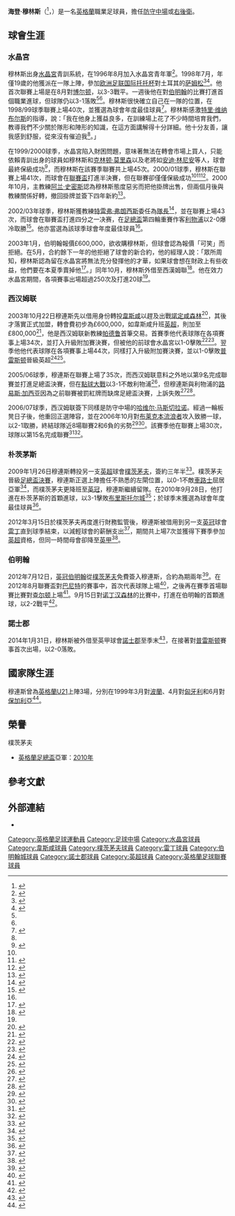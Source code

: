 {{noteta|G1=足球|G2=EPL|G3=FAcup
|T=zh-hans:海登·穆林斯;zh-hk:海登·穆連斯;zh-tw:海登·穆林斯;
|1=zh-hans:穆林斯;zh-hk:穆連斯;zh-tw:穆林斯;
|2=zh-hans:帕杜; zh-hk:柏祖;
}}
{{Infobox football biography
| name = 海登·穆林斯<br />''Hayden Mullins''
| image = Hayden_Mullins_BCFC.jpg
| image_size = 200
| caption             = 
| fullname = Hayden Ian Mullins<ref name="Hugman2010-11">{{cite book
 | editor-first = Barry J.
 | editor-last = Hugman
 | title = The PFA Footballers' Who's Who 2010–11
 | year = 2010
 | publisher = Mainstream Publishing
 | isbn = 978-1-84596-601-0
 | page = 299 }}</ref>
| dateofbirth         = {{birth date and age|df=y|1979|3|27}}
| cityofbirth         = [[雷丁|雷丁]]
| countryofbirth      = [[英格蘭|英格蘭]]
| height              = {{height|meter=1.83}}
| position            = [[防守中場|防守中場]]
| currentclub = [[科尔切斯特联足球俱乐部|科尔切斯特]] (領隊)
| youthyears1         = 1996−1998
| youthclubs1         = [[水晶宮足球俱樂部|水晶宮]]
| years1              = 1998−2003
| clubs1              = [[水晶宮足球俱樂部|水晶宮]]
| caps1               = 222
| goals1              = 18
| years2              = 2003
| clubs2              = → [[西汉姆联足球俱乐部|韋斯咸]]
| caps2               = 1
| goals2              = 0
| years3              = 2003−2009
| clubs3              = [[西汉姆联足球俱乐部|韋斯咸]]
| caps3               = 179
| goals3              = 4
| years4              = 2009−2012
| clubs4              = [[樸茨茅夫足球會|樸茨茅夫]]
| caps4               = 114
| goals4              = 3
| years5              = 2012
| clubs5              = → [[雷丁足球俱乐部|雷丁]] 
| caps5               = 7
| goals5              = 0
| years6              = 2012−2014
| clubs6              = [[伯明翰足球會|伯明翰]]
| caps6               = 36
| goals6              = 2
| years7              = 2014
| clubs7              = →[[諾士郡足球會|諾士郡]]
| caps7               = 16
| goals7              = 1
| years8 = 2014–2015
| clubs8 = [[諾士郡足球會|諾士郡]]
| caps8 = 32
| goals8 = 0
| totalcaps = 607
| totalgoals = 28
| nationalyears1      = 1999
| nationalteam1       = [[英格蘭21歲以下足球代表隊|英格蘭U21]]
| nationalcaps1       = 3
| nationalgoals1      = 0
| manageryears1 = 2016–2020
| managerclubs1 = [[沃特福德足球俱乐部|沃特福德U23s]]
| manageryears2 = 2019
| managerclubs2 = [[沃特福德足球俱乐部|沃特福德]] (臨時)
| manageryears3 = 2020
| managerclubs3 = [[沃特福德足球俱乐部|沃特福德]] (臨時)
| manageryears4 = 2021–
| managerclubs4 = [[科尔切斯特联足球俱乐部|科尔切斯特]] 
| medaltemplates      = 
| club-update         = 2013年10月28日 (一) 04:09 (UTC)
| nationalteam-update = 2013年10月28日 (一) 04:09 (UTC)
}}

'''海登·穆林斯'''（{{lang-en|'''Hayden Ian Mullins'''}}<ref name="PFA 445">{{cite book
 | last = Hugman
 | first = Barry J.
 | title = The PFA Premier & Football League Players' Records 1946-2005
 | publisher = Queen Anne Press
 | year = 2005
 | page = 445
 | isbn = 1852916656 }}</ref>，{{bd|1979年|3月27日|catidx=Mullins, Hayden}}）是一名[[英格蘭|英格蘭]]職業足球員，擔任[[防守中場|防守中場]]或[[右後衛|右後衛]]。

==球會生涯==
===水晶宮===
穆林斯出身[[水晶宮足球俱樂部|水晶宮]]青訓系統，在1996年8月加入水晶宮青年軍<ref name="On the spot">{{cite news |last=Edworthy |first=Sarah |title=FA Cup on the Spot: Julian Gray & Hayden Mullins |work=Daily Telegraph |date=14 February 2003 |url=http://www.telegraph.co.uk/sport/football/2396232/FA-Cup-On-The-Spot-Julian-Gray-and-Hayden-Mullins.html |accessdate=5 September 2012 |archive-date=2013-12-08 |archive-url=https://web.archive.org/web/20131208014030/http://www.telegraph.co.uk/sport/football/2396232/FA-Cup-On-The-Spot-Julian-Gray-and-Hayden-Mullins.html |dead-url=no }}</ref>。1998年7月，年僅19歲的他獲派在一隊上陣，參加[[欧洲足联国际托托杯|欧洲足联国际托托杯]]對土耳其的[[萨姆松俱乐部足球队|萨姆松]]<ref name=toto>{{cite web |url=http://www.uefa.com/teamsandplayers/teams/club=52916/profile/history/index.html |title=Crystal Palace FC |publisher=UEFA |accessdate=28 October 2013 |archive-date=2014-04-21 |archive-url=https://web.archive.org/web/20140421172525/http://www.uefa.com/teamsandplayers/teams/club=52916/profile/history/index.html |dead-url=no }}</ref><ref name=sb9899>{{cite web |url=http://www.soccerbase.com/players/player.sd?player_id=10560&season_id=128 |title=Games played by Hayden Mullins in 1998/1999 |work=Soccerbase |publisher=Centurycomm |accessdate=4 September 2012 |archive-date=2014-02-01 |archive-url=https://web.archive.org/web/20140201231517/http://www.soccerbase.com/players/player.sd?player_id=10560&season_id=128 |dead-url=no }}</ref>。他首次聯賽上場是在8月對[[博尔顿足球俱乐部|博尔顿]]，以3-3戰平。一週後他在對[[伯明翰足球會|伯明翰]]的比賽打進首個職業進球，但球隊仍以3-1落敗<ref name="On the spot" /><ref name=sb9899/>。穆林斯很快確立自己在一隊的位置，在1998/99球季聯賽上場40次，並獲選為球會年度最佳球員<ref name=cpfc>{{cite web |title=Hayden Mullins |publisher=Crystal Palace F.C |archiveurl=https://web.archive.org/web/20090427041003/http://www.cpfc.co.uk/page/PalaceLegendsK-O/0,,10323~676770,00.html |archivedate=2009年4月27日 |url=http://www.cpfc.co.uk/page/PalaceLegendsK-O/0,,10323~676770,00.html |deadurl=yes }}</ref>。穆林斯感激[[特里·维纳布尔斯|特里·维纳布尔斯]]的指導，說：「我在他身上獲益良多，在訓練場上花了不少時間培育我們，教導我們不少關於隊形和陣形的知識，在這方面講解得十分詳細。他十分友善，讓我感到舒服，從來沒有催迫我<ref name="On the spot" />。」

在1999/2000球季，水晶宮陷入財困問題，意味著無法在轉會市場上買人，只能依賴青訓出身的球員如穆林斯和[[克林顿·莫里森|克林顿·莫里森]]以及老將如[[安迪·林尼安|安迪·林尼安]]等人，球會最終保級成功<ref>{{cite news |title=Coppell pulls off Palace miracle |publisher=BBC Sport |date=29 June 2000 |url=http://news.bbc.co.uk/sport1/hi/791049.stm |accessdate=8 September 2007}}</ref>，而穆林斯在該賽季聯賽共上場45次。2000/01球季，穆林斯在聯賽上場41次，而球會在[[英格蘭聯賽盃|聯賽盃]]打進半決賽，但在聯賽卻僅僅保級成功<ref name=cpfc/><ref>{{cite news |title=Red-hot Liverpool steam through |publisher=BBC Sport |date=24 January 2001 |url=http://news.bbc.co.uk/sport1/hi/1134428.stm |accessdate=5 September 2012}}</ref><ref>{{cite news |title=Palace survive at Stockport |publisher=BBC Sport |date=6 May 2001 |url=http://news.bbc.co.uk/sport1/hi/1311009.stm |accessdate=5 September 2012}}</ref>。2000年10月，主教練[[阿兰·史密斯_(1946年)|阿兰·史密斯]]認為穆林斯態度惡劣而把他掛牌出售，但兩個月後與教練關係好轉，撤回掛牌並簽下四年新約<ref>{{cite news |first=Leo |last=Spall |title=Palace gem Mullins regains his sparkle |work=Evening Standard |date=19 December 2000 |url=http://www.standard.co.uk/sport/palace-gem-mullins-regains-his-sparkle-6357298.html |accessdate=17 October 2013 |archive-date=2016-03-04 |archive-url=https://web.archive.org/web/20160304061147/http://www.standard.co.uk/sport/palace-gem-mullins-regains-his-sparkle-6357298.html |dead-url=no }}</ref>。

2002/03年球季，穆林斯獲教練[[特雷弗·弗朗西斯|特雷弗·弗朗西斯]]委任為[[隊長_(足球)|隊長]]<ref>{{cite news |title=Mullins bid rejected |publisher=BBC Sport |date=9 January 2003 |url=http://news.bbc.co.uk/sport1/hi/2643785.stm |accessdate=8 September 2007}}</ref>，並在聯賽上場43次，而球會在聯賽盃打進四分之一决赛，在[[英格蘭足總盃|足總盃]]第四輪重賽作客[[利物浦足球會|利物浦]]以2-0爆冷取勝<ref>{{cite news |title=Palace stun Liverpool |publisher=BBC Sport |date=13 February 2003 |url=http://news.bbc.co.uk/sport1/hi/2708843.stm |accessdate=8 September 2007}}</ref>。他亦當選為該球季球會年度最佳球員<ref name=cpfc/>。

2003年1月，伯明翰報價£600,000，欲收購穆林斯，但球會認為報價「可笑」而拒絕。在5月，合約餘下一年的他拒絕了球會的新合約，他的經理人說：「眾所周知，穆林斯認為留在水晶宮將無法充分發揮他的才華，如果球會想在財政上有些收益，他們要在本夏季賣掉他<ref name=contract>{{cite news |title=Mullins on his way out |work=Croydon Guardian |date=28 May 2003 |url=http://www.croydonguardian.co.uk/sport/301073.mullins_on_his_way_out/ |accessdate=17 October 2013 |archive-date=2013-10-17 |archive-url=https://web.archive.org/web/20131017192302/http://www.croydonguardian.co.uk/sport/301073.mullins_on_his_way_out/ |dead-url=no }}</ref>。」同年10月，穆林斯外借至西漢姆聯<ref name=whufc>{{cite news |title=Pardew makes Mullins swoop |publisher=BBC Sport |date=22 October 2003 |url=http://news.bbc.co.uk/sport1/hi/3204589.stm |accessdate=8 September 2007}}</ref>。他在效力水晶宮期間，各項賽事出場超過250次及打進20球<ref name=cpfc/>。

===西汉姆联===
2003年10月22日穆連斯先以借用身份轉投[[西汉姆联足球俱乐部|韋斯咸]]以趕及出戰[[诺丁汉森林足球俱乐部|諾定咸森林]]<ref>{{cite news |language=en |url=http://news.bbc.co.uk/sport2/hi/football/teams/w/west_ham_utd/3204589.stm |title=Pardew makes Mullins swoop |publisher=''[[BBC_Sport|BBC Sport]]'' |date=2003-10-22 |accessdate=2011-07-11 |archive-date=2012-11-11 |archive-url=https://web.archive.org/web/20121111072218/http://news.bbc.co.uk/sport2/hi/football/teams/w/west_ham_utd/3204589.stm |dead-url=no }}</ref>，其後才落實正式加盟，轉會費初步為£600,000，如韋斯咸升班[[英超|英超]]，則加至£800,000<ref>{{cite news |language=en |url=http://www.croydonguardian.co.uk/sport/427751.mullins_heads_for_west_ham/ |title=Mullins heads for West Ham |publisher=''[[BBC_Sport|BBC Sport]]'' |date=2003-10-30 |accessdate=2011-07-11 |archive-date=2011-08-07 |archive-url=https://web.archive.org/web/20110807232219/http://www.croydonguardian.co.uk/sport/427751.mullins_heads_for_west_ham/ |dead-url=no }}</ref>，他是西汉姆联新教練[[阿兰·帕德鲁|帕德鲁]]首筆交易。首賽季他代表球隊在各項賽事上場34次，並打入升級附加賽決賽，但被他的前球會水晶宮以1-0擊敗<ref name=sb0304>{{cite web |url=http://www.soccerbase.com/players/player.sd?player_id=10560&season_id=133 |title=Games played by Hayden Mullins in 2003/2004 |work=Soccerbase |publisher=Centurycomm |accessdate=4 September 2012 |archive-date=2014-02-01 |archive-url=https://web.archive.org/web/20140201225651/http://www.soccerbase.com/players/player.sd?player_id=10560&season_id=133 |dead-url=no }}</ref><ref>{{cite news |title=Crystal Palace 1–0 West Ham |publisher =BBC Sport |date=29 May 2004 |url=http://news.bbc.co.uk/sport1/hi/3750773.stm |accessdate=8 September 2007}}</ref>。翌季他他代表球隊在各項賽事上場44次，同樣打入升級附加賽決賽，並以1-0擊敗[[普雷斯顿足球俱乐部|普雷斯顿]]晉級英超<ref name=sb0405>{{cite web |url=http://www.soccerbase.com/players/player.sd?player_id=10560&season_id=134 |title=Games played by Hayden Mullins in 2004/2005 |work=Soccerbase |publisher=Centurycomm |accessdate=4 September 2012 |archive-date=2014-02-01 |archive-url=https://web.archive.org/web/20140201231439/http://www.soccerbase.com/players/player.sd?player_id=10560&season_id=134 |dead-url=no }}</ref><ref>{{cite news |title=West Ham 1–0 Preston |publisher=BBC Sport |date=30 May 2005 |url=http://news.bbc.co.uk/sport1/hi/4573799.stm |accessdate=8 September 2007}}</ref>。

2005/06球季，穆連斯在聯賽上場了35次，而西汉姆联意料之外地以第9名完成聯賽並打進足總盃決賽，但在[[點球|點球大戰]]以3-1不敵利物浦<ref>{{cite web |first=Stuart |last=Mawhinney |title=Reds in seventh heaven |publisher=The Football Association |date=13 May 2006 |archiveurl=https://web.archive.org/web/20110606081833/http://www.thefa.com/TheFACup/FACompetitions/TheFACup/NewsAndFeatures/2009/FACF06_MatchReport |archivedate=2011年6月6日 |url=http://www.thefa.com/TheFACup/FACompetitions/TheFACup/NewsAndFeatures/2009/FACF06_MatchReport |deadurl=yes }}</ref>，但穆連斯與利物浦的[[路易斯·哈维尔·加西亚·桑斯|路易斯·加西亚]]因為之前聯賽被罰紅牌而缺席足總盃決賽，上訴失敗<ref name=sb0506>{{cite web |url=http://www.soccerbase.com/players/player.sd?player_id=10560&season_id=135 |title=Games played by Hayden Mullins in 2005/2006 |work=Soccerbase |publisher=Centurycomm |accessdate=4 September 2012 |archive-date=2014-02-01 |archive-url=https://web.archive.org/web/20140201231458/http://www.soccerbase.com/players/player.sd?player_id=10560&season_id=135 |dead-url=no }}</ref><ref name=xfinal>{{cite news |title=Mullins & Garcia out of Cup final |publisher=BBC Sport |date=28 April 2006 |url=http://news.bbc.co.uk/sport1/hi/4949444.stm |accessdate=8 September 2007}}</ref>。

2006/07球季，西汉姆联簽下同樣是防守中場的[[哈维尔·马斯切拉诺|哈维尔·马斯切拉诺]]。經過一輪板凳日子後，他重回正選陣容，並在2006年10月對[[布莱克本流浪者足球俱乐部|布莱克本流浪者]]攻入致勝一球，以2-1取勝，終結球隊近8場聯賽2和6負的劣勢<ref>{{cite news |title=Pardew humiliated after cup exit |publisher=BBC Sport |date=25 October 2006 |url=http://news.bbc.co.uk/sport1/hi/6082588.stm |accessdate=8 September 2007 |archive-date=2019-12-15 |archive-url=https://web.archive.org/web/20191215170006/http://news.bbc.co.uk/sport1/hi/6082588.stm |dead-url=no }}</ref><ref>{{cite news |title=West Ham 2–1 Blackburn |publisher=BBC Sport |first=John |last=Sinnott |date=29 October 2006 |url=http://news.bbc.co.uk/sport1/hi/6072880.stm |accessdate=5 September 2012}}</ref>。該賽季他在聯賽上場30次，球隊以第15名完成聯賽<ref name=sb0607>{{cite web |url=http://www.soccerbase.com/players/player.sd?player_id=10560&season_id=136 |title=Games played by Hayden Mullins in 2006/2007 |work=Soccerbase |publisher=Centurycomm |accessdate=4 September 2012 |archive-date=2014-02-01 |archive-url=https://web.archive.org/web/20140201225543/http://www.soccerbase.com/players/player.sd?player_id=10560&season_id=136 |dead-url=no }}</ref><ref>{{cite news |title=Man Utd 0–1 West Ham |publisher=BBC Sport |first=Howard |last=Nurse |date=13 May 2007 |url=http://news.bbc.co.uk/sport1/hi/6627803.stm |accessdate=8 September 2007}}</ref>。

===朴茨茅斯===
2009年1月26日穆連斯轉投另一支[[英超|英超]]球會[[朴茨茅斯足球俱乐部|樸茨茅夫]]，簽約三年半<ref>{{cite news |language=en |url=http://news.bbc.co.uk/sport2/hi/football/teams/p/portsmouth/7850798.stm |title=Portsmouth sign Mullins and Pele |publisher=''[[BBC_Sport|BBC Sport]]'' |date=2009-01-26 |accessdate=2011-07-11 |archive-date=2012-07-15 |archive-url=https://web.archive.org/web/20120715085438/http://news.bbc.co.uk/sport2/hi/football/teams/p/portsmouth/7850798.stm |dead-url=no }}</ref>。樸茨茅夫晉級[[2010年英格蘭足總杯決賽|足總盃決賽]]，穆連斯正選上陣擔任不熟悉的左閘位置，以0-1不敵[[切尔西足球俱乐部|車路士]]屈居亞軍<ref>{{cite news |language=en |url=http://news.bbc.co.uk/sport2/hi/football/fa_cup/8680493.stm |title=Chelsea 1-0 Portsmouth |publisher=''[[BBC_Sport|BBC Sport]]'' |date=2010-05-15 |accessdate=2011-07-11 |archive-date=2016-12-30 |archive-url=https://web.archive.org/web/20161230194207/http://news.bbc.co.uk/sport2/hi/football/fa_cup/8680493.stm |dead-url=no }}</ref>，而樸茨茅夫更降班至[[英冠|英冠]]，穆連斯繼續留隊。在2010年9月28日，他打進在朴茨茅斯的首顆進球，以3-1擊敗[[布里斯托尔城足球俱乐部|布里斯托尔城]]<ref>{{cite news |url=http://news.bbc.co.uk/sport1/hi/9031763.stm |title=Portsmouth 3–1 Bristol City |publisher=BBC Sport |date=28 September 2010 |accessdate=5 September 2012}}</ref>；於球季末獲選為球會年度最佳球員<ref>{{cite news |language=en |url=http://www.portsmouthfc.co.uk/LatestNews/news/Mullins-Wins-Player-Of-The-Season-2146.aspx |title=Mullins Wins Player Of The Season |publisher=[[朴茨茅斯足球俱乐部|''portsmouthfc.co.uk'']] |date=2011-05-30 |accessdate=2011-07-11 |deadurl=yes |archiveurl=https://web.archive.org/web/20120324133751/http://www.portsmouthfc.co.uk/LatestNews/news/Mullins-Wins-Player-Of-The-Season-2146.aspx |archivedate=2012-03-24 }}</ref>。

2012年3月15日於樸茨茅夫再度進行財務監管後，穆連斯被借用到另一支[[英冠|英冠]]球會[[雷丁足球俱乐部|雷丁]]直到球季結束，以減輕球會的薪酬支出<ref>{{cite news |language=en |url=http://www.bbc.co.uk/sport/0/football/17381803 |title=Reading sign midfielder Hayden Mullins from Portsmouth |publisher=''[[BBC_Sport|BBC Sport]]'' |date=2012-03-15 |accessdate=2012-03-16 |archive-date=2012-03-18 |archive-url=https://web.archive.org/web/20120318013159/http://www.bbc.co.uk/sport/0/football/17381803 |dead-url=no }}</ref>，期間共上場7次並獲得下賽季參加[[英超|英超]]資格，但同一時間母會卻降至[[英甲|英甲]]<ref name=Promrel>{{cite news |last=Sheehan |first=Pat |title=Hay up! |url=http://www.thesun.co.uk/sol/homepage/sport/football/4253827/Hayden-Mullins-set-for-promotion-and-drop-in-same-season.html |accessdate=17 June 2012 |newspaper=The Sun |date=12 April 2012 |archive-date=2012-07-06 |archive-url=https://web.archive.org/web/20120706084805/http://www.thesun.co.uk/sol/homepage/sport/football/4253827/Hayden-Mullins-set-for-promotion-and-drop-in-same-season.html |dead-url=no }}</ref>。

===伯明翰===
2012年7月12日，[[英冠|英冠]][[伯明翰足球會|伯明翰]]從[[朴茨茅斯足球俱乐部|樸茨茅夫]]免費簽入穆連斯，合約為期兩年<ref>{{cite news |language=en |url=http://www.dailymail.co.uk/sport/football/article-2172541/Hayden-Mullins-joins-Birmingham-Portsmouth.html |title=Mullins makes Birmingham switch as midfielder leaves crisis club Pompey |publisher=''Daily Mail'' |date=2012-07-12 |accessdate=2013-10-28 |archive-date=2014-01-18 |archive-url=https://web.archive.org/web/20140118184255/http://www.dailymail.co.uk/sport/football/article-2172541/Hayden-Mullins-joins-Birmingham-Portsmouth.html |dead-url=no }}</ref>。在2012年8月聯賽盃對[[巴尼特足球俱乐部|巴尼特]]的賽事中，首次代表球隊上場<ref>{{cite news |url=http://www.birminghammail.co.uk/sport/football/football-news/birmingham-city-5-barnet-1-190359 |title=Birmingham City 5 Barnet 1 |first=Colin |last=Tattum |newspaper=Birmingham Mail |date=15 August 2012 |accessdate=17 October 2013 |archive-date=2013-10-14 |archive-url=https://web.archive.org/web/20131014174100/http://www.birminghammail.co.uk/sport/football/football-news/birmingham-city-5-barnet-1-190359 |dead-url=no }}</ref>，之後再在賽季首場聯賽比賽對[[查尔顿竞技足球俱乐部|查尔顿]]上場<ref>{{cite news |url=http://www.bbc.co.uk/sport/0/football/19221628 |title=Birmingham 1–1 Charlton |publisher=BBC Sport |date=18 August 2012 |accessdate=19 August 2012 |archive-date=2014-02-26 |archive-url=https://web.archive.org/web/20140226203109/http://www.bbc.co.uk/sport/0/football/19221628 |dead-url=no }}</ref>。9月15日對[[诺丁汉森林足球俱乐部|诺丁汉森林]]的比賽中，打進在伯明翰的首顆進球，以2-2戰平<ref>{{cite news |url=http://www.bbc.co.uk/sport/0/football/19528039 |title=Nottm Forest 2-2 Birmingham |publisher=BBC Sport |date=15 September 2012 |accessdate=5 January 2013 |archive-date=2012-11-07 |archive-url=https://web.archive.org/web/20121107030155/http://www.bbc.co.uk/sport/0/football/19528039 |dead-url=no }}</ref>。

===諾士郡===
2014年1月31日，穆林斯被外借至英甲球會[[諾士郡足球會|諾士郡]]至季末<ref>{{Cite web |title=Hayden Mullins arrives from Birmingham |url=http://www.nottscountyfc.co.uk/news/article/hayden-mullins-arrives-from-birmingham-1331259.aspx |publisher=Notts County F.C |date=31 January 2014 |accessdate=2 February 2014 |archive-date=2014-02-02 |archive-url=https://web.archive.org/web/20140202143950/http://www.nottscountyfc.co.uk/news/article/hayden-mullins-arrives-from-birmingham-1331259.aspx |dead-url=no }}</ref>，在接著對[[普雷斯顿足球俱乐部|普雷斯顿]]賽事首次出場，以2-0落敗。

==國家隊生涯==
穆連斯曾為[[英格蘭21歲以下足球代表隊|英格蘭U21]]上陣3場，分別在1999年3月對[[波蘭21歲以下國家足球隊|波蘭]]、4月對[[匈牙利21歲以下國家足球隊|匈牙利]]和6月對[[保加利亞21歲以下國家足球隊|保加利亞]]<ref>{{cite web | language =en | title =England's Under 21 Matches featuring Black Players | publisher =England Football Online | url =http://www.englandfootballonline.com/TeamBlack/PlyrsBlckMtchUsage/PlyrsBlackU21.html | accessdate =8 September 2007 | archive-date =2011-11-08 | archive-url =https://web.archive.org/web/20111108120550/http://englandfootballonline.com/TeamBlack/PlyrsBlckMtchUsage/PlyrsBlackU21.html | dead-url =no }}</ref>。

==榮譽==
;樸茨茅夫
* [[英格蘭足總盃|英格蘭足總盃]]亞軍：[[2010年英格蘭足總杯決賽|2010年]]

== 參考文獻 ==
{{reflist}}

== 外部連結 ==
{{Commons category|Hayden Mullins}}
*{{soccerbase|10560}}

{{屈福特領隊}}

{{DEFAULTSORT:Mullins, Hayden}}
[[Category:英格蘭足球運動員|Category:英格蘭足球運動員]]
[[Category:足球中場|Category:足球中場]]
[[Category:水晶宮球員|Category:水晶宮球員]]
[[Category:韋斯咸球員|Category:韋斯咸球員]]
[[Category:樸茨茅夫球員|Category:樸茨茅夫球員]]
[[Category:雷丁球員|Category:雷丁球員]]
[[Category:伯明翰城球員|Category:伯明翰城球員]]
[[Category:諾士郡球員|Category:諾士郡球員]]
[[Category:英超球員|Category:英超球員]]
[[Category:英格蘭足球聯賽球員|Category:英格蘭足球聯賽球員]]